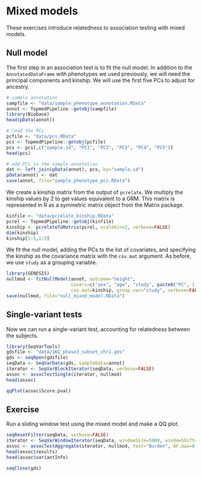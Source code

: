# Mixed models

These exercises introduce relatedness to association testing with mixed models.

## Null model

The first step in an association test is to fit the null model. In addition to the `AnnotatedDataFrame` with phenotypes we used previously, we will need the principal components and kinship. We will use the first five PCs to adjust for ancestry.

```r
# sample annotation
sampfile <- "data/sample_phenotype_annotation.RData"
annot <- TopmedPipeline::getobj(sampfile)
library(Biobase)
head(pData(annot))

# load the PCs
pcfile <- "data/pcs.RData"
pcs <- TopmedPipeline::getobj(pcfile)
pcs <- pcs[,c("sample.id", "PC1", "PC2", "PC3", "PC4", "PC5")]
head(pcs)

# add PCs to the sample annotation
dat <- left_join(pData(annot), pcs, by="sample.id")
pData(annot) <- dat
save(annot, file="sample_phenotype_pcs.RData")
```

We create a kinship matrix from the output of `pcrelate`. We multiply the kinship values by 2 to get values equivalent to a GRM. This matrix is represented in R as a symmetric matrix object from the Matrix package.

```r
kinfile <- "data/pcrelate_kinship.RData"
pcrel <- TopmedPipeline::getobj(kinfile)
kinship <- pcrelateToMatrix(pcrel, scaleKin=2, verbose=FALSE)
dim(kinship)
kinship[1:5,1:5]
```

We fit the null model, adding the PCs to the list of covariates, and specifying the kinship as the covariance matrix with the `cov.mat` argument. As before, we use `study` as a grouping variable.

```r
library(GENESIS)
nullmod <- fitNullModel(annot, outcome="height", 
                        covars=c("sex", "age", "study", paste0("PC", 1:5)), 
                        cov.mat=kinship, group.var="study", verbose=FALSE)
save(nullmod, file="null_mixed_model.RData")
```

## Single-variant tests

Now we can run a single-variant test, accounting for relatedness between the subjects.

```r
library(SeqVarTools)
gdsfile <- "data/1KG_phase3_subset_chr1.gds"
gds <- seqOpen(gdsfile)
seqData <- SeqVarData(gds, sampleData=annot)
iterator <- SeqVarBlockIterator(seqData, verbose=FALSE)
assoc <- assocTestSingle(iterator, nullmod)
head(assoc)

qqPlot(assoc$Score.pval)
```


## Exercise

Run a sliding window test using the mixed model and make a QQ plot.

```r
seqResetFilter(seqData, verbose=FALSE)
iterator <- SeqVarWindowIterator(seqData, windowSize=5000, windowShift=2000, verbose=FALSE)
assoc <- assocTestAggregate(iterator, nullmod, test="Burden", AF.max=0.1, weight.beta=c(1,1))
head(assoc$results)
head(assoc$variantInfo)
```



```r
seqClose(gds)
```
